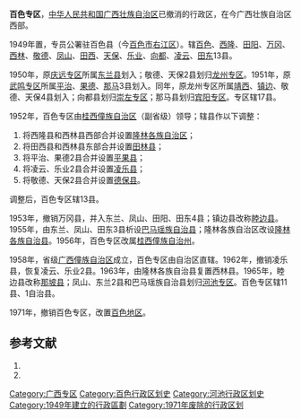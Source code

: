 '''百色专区'''，[[中华人民共和国|中华人民共和国]][[广西壮族自治区|广西壮族自治区]]已撤消的行政区，在今广西壮族自治区西部。

1949年置，专员公署驻百色县（今[[百色市|百色市]][[右江区|右江区]]）。辖[[百色县|百色]]、[[西隆县|西隆]]、[[田阳县|田阳]]、[[万冈县|万冈]]、[[西林县|西林]]、[[敬德县|敬德]]、[[凤山县|凤山]]、[[田西县|田西]]、[[天保县|天保]]、[[乐业县|乐业]]、[[向都县|向都]]、[[凌云县|凌云]]、[[田东县|田东]]13县。

1950年，原[[庆远专区|庆远专区]]所属[[东兰县|东兰县]]划入；敬德、天保2县划归[[龙州专区|龙州专区]]。1951年，原[[武鸣专区|武鸣专区]]所属[[平治县|平治]]、[[果德县|果德]]、[[那马县|那马]]3县划入。同年，原龙州专区所属[[靖西县|靖西]]、[[镇边县|镇边]]、敬德、天保4县划入；向都县划归[[崇左专区|崇左专区]]；那马县划归[[宾阳专区|宾阳专区]]。专区辖17县。

1952年，百色专区由[[桂西僮族自治区|桂西僮族自治区]]（副省级）领导；辖县作以下调整：
#将西隆县和西林县西部合并设置[[隆林各族自治区|隆林各族自治区]]；
#将田西县和西林县东部合并设置[[田林县|田林县]]；
#将平治、果德2县合并设置[[平果县|平果县]]；
#将凌云、乐业2县合并设置[[凌乐县|凌乐县]]；
#将敬德、天保2县合并设置[[德保县|德保县]]。

调整后，百色专区辖13县。

1953年，撤销万冈县，并入东兰、凤山、田阳、田东4县；镇边县改称[[睦边县|睦边县]]。1955年，由东兰、凤山、田东3县析设[[巴马瑶族自治县|巴马瑶族自治县]]；隆林各族自治区改设[[隆林各族自治县|隆林各族自治县]]。1956年，百色专区改属[[桂西僮族自治州|桂西僮族自治州]]。

1958年，省级[[广西僮族自治区|广西僮族自治区]]成立，百色专区由自治区直辖。1962年，撤销凌乐县，恢复凌云、乐业2县。1963年，由隆林各族自治县复置西林县。1965年，睦边县改称[[那坡县|那坡县]]；凤山、东兰2县和巴马瑶族自治县划归[[河池专区|河池专区]]。百色专区辖11县、1自治县。

1971年，撤销百色专区，改置[[百色地区|百色地区]]。

== 参考文献 ==
# {{Cite book | author = 戴均良等 | title = 《中国古今地名大词典》 | location = 上海 | publisher = 上海辞书出版社 | date = 2005 | language = zh-hans }}
# {{Cite book | author = 史为乐 | title = 《中华人民共和国政区沿革（1949-2002）》 | location = 北京 | publisher = 人民出版社 | date = 2006 | language = zh-hans }}

{{广西历史二级政区}}
[[Category:广西专区|Category:广西专区]]
[[Category:百色行政区划史|Category:百色行政区划史]]
[[Category:河池行政区划史|Category:河池行政区划史]]
[[Category:1949年建立的行政區劃|Category:1949年建立的行政區劃]]
[[Category:1971年废除的行政区划|Category:1971年废除的行政区划]]